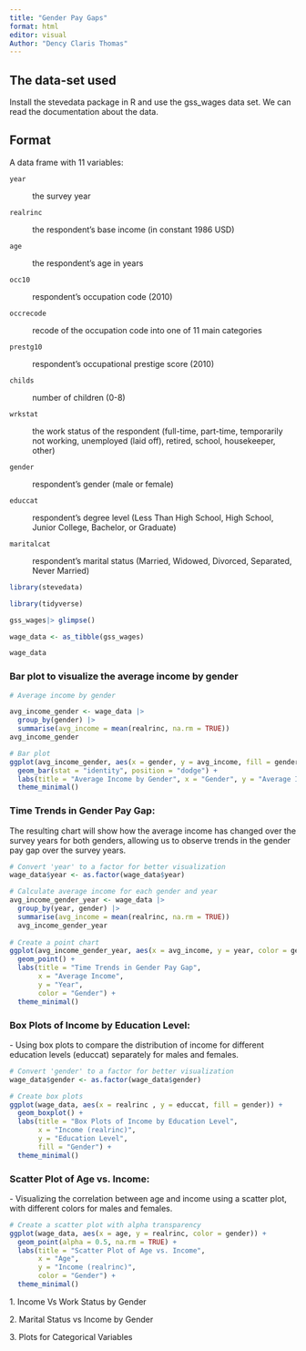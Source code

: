 ```yaml
---
title: "Gender Pay Gaps"
format: html
editor: visual
Author: "Dency Claris Thomas"
---
```


## The data-set used

Install the stevedata package in R and use the gss_wages data set. We can read the documentation about the data.

## Format

A data frame with 11 variables:

`year`

:   the survey year

`realrinc`

:   the respondent's base income (in constant 1986 USD)

`age`

:   the respondent's age in years

`occ10`

:   respondent's occupation code (2010)

`occrecode`

:   recode of the occupation code into one of 11 main categories

`prestg10`

:   respondent's occupational prestige score (2010)

`childs`

:   number of children (0-8)

`wrkstat`

:   the work status of the respondent (full-time, part-time, temporarily not working, unemployed (laid off), retired, school, housekeeper, other)

`gender`

:   respondent's gender (male or female)

`educcat`

:   respondent's degree level (Less Than High School, High School, Junior College, Bachelor, or Graduate)

`maritalcat`

:   respondent's marital status (Married, Widowed, Divorced, Separated, Never Married)

```r
library(stevedata)

library(tidyverse)
```

```r
gss_wages|> glimpse()
```

```r
wage_data <- as_tibble(gss_wages)

wage_data
```

### Bar plot to visualize the average income by gender

```r
# Average income by gender

avg_income_gender <- wage_data |>
  group_by(gender) |>
  summarise(avg_income = mean(realrinc, na.rm = TRUE))
avg_income_gender

# Bar plot
ggplot(avg_income_gender, aes(x = gender, y = avg_income, fill = gender)) +
  geom_bar(stat = "identity", position = "dodge") +
  labs(title = "Average Income by Gender", x = "Gender", y = "Average Income (USD)") +
  theme_minimal()
```

### Time Trends in Gender Pay Gap:

The resulting chart will show how the average income has changed over the survey years for both genders, allowing us to observe trends in the gender pay gap over the survey years.

```r
# Convert 'year' to a factor for better visualization
wage_data$year <- as.factor(wage_data$year)

# Calculate average income for each gender and year
avg_income_gender_year <- wage_data |>
  group_by(year, gender) |>
  summarise(avg_income = mean(realrinc, na.rm = TRUE))
  avg_income_gender_year
  
# Create a point chart
ggplot(avg_income_gender_year, aes(x = avg_income, y = year, color = gender)) +
  geom_point() +
  labs(title = "Time Trends in Gender Pay Gap",
       x = "Average Income",
       y = "Year",
       color = "Gender") +
  theme_minimal() 
```

### Box Plots of Income by Education Level:

\- Using box plots to compare the distribution of income for different education levels (educcat) separately for males and females.

```r
# Convert 'gender' to a factor for better visualization
wage_data$gender <- as.factor(wage_data$gender)

# Create box plots
ggplot(wage_data, aes(x = realrinc , y = educcat, fill = gender)) +
  geom_boxplot() +
  labs(title = "Box Plots of Income by Education Level",
       x = "Income (realrinc)",
       y = "Education Level",
       fill = "Gender") +
  theme_minimal() 
```

### Scatter Plot of Age vs. Income:

\- Visualizing the correlation between age and income using a scatter plot, with different colors for males and females.

```r
# Create a scatter plot with alpha transparency
ggplot(wage_data, aes(x = age, y = realrinc, color = gender)) +
  geom_point(alpha = 0.5, na.rm = TRUE) +
  labs(title = "Scatter Plot of Age vs. Income",
       x = "Age",
       y = "Income (realrinc)",
       color = "Gender") +
  theme_minimal()
```

1\. Income Vs Work Status by Gender

2\. Marital Status vs Income by Gender

3\. Plots for Categorical Variables
